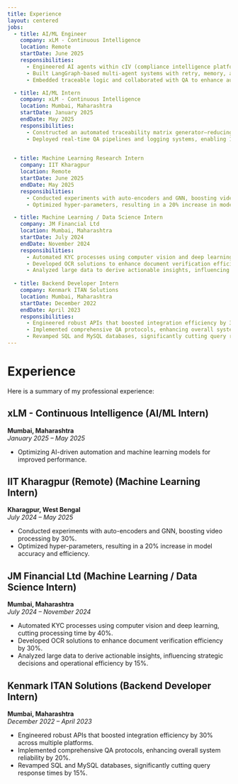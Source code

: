 ```yaml
---
title: Experience
layout: centered
jobs:
  - title: AI/ML Engineer
    company: xLM - Continuous Intelligence
    location: Remote
    startDate: June 2025
    responsibilities:
      - Engineered AI agents within cIV (compliance intelligence platform), automating GxP workflows and expanding task coverage by 65%.
      - Built LangGraph-based multi-agent systems with retry, memory, and control flows—cutting execution time by 30% and boosting success rates by 40%.
      - Embedded traceable logic and collaborated with QA to enhance audit-readiness and system transparency.

  - title: AI/ML Intern
    company: xLM - Continuous Intelligence
    location: Mumbai, Maharashtra
    startDate: January 2025
    endDate: May 2025
    responsibilities:
      - Constructed an automated traceability matrix generator—reducing manual effort by 60% and increasing consistency by 45%.
      - Deployed real-time QA pipelines and logging systems, enabling 100% traceability in model operations.

  
  - title: Machine Learning Research Intern
    company: IIT Kharagpur
    location: Remote
    startDate: June 2025
    endDate: May 2025
    responsibilities:
      - Conducted experiments with auto-encoders and GNN, boosting video processing by 30%.  
      - Optimized hyper-parameters, resulting in a 20% increase in model accuracy and efficiency.

  - title: Machine Learning / Data Science Intern
    company: JM Financial Ltd
    location: Mumbai, Maharashtra
    startDate: July 2024
    endDate: November 2024
    responsibilities:
      - Automated KYC processes using computer vision and deep learning, cutting processing time by 40%.
      - Developed OCR solutions to enhance document verification efficiency by 30%.
      - Analyzed large data to derive actionable insights, influencing strategic decisions and operational efficiency by 15%.
  
  - title: Backend Developer Intern
    company: Kenmark ITAN Solutions
    location: Mumbai, Maharashtra
    startDate: December 2022
    endDate: April 2023
    responsibilities:
      - Engineered robust APIs that boosted integration efficiency by 30% across multiple platforms.
      - Implemented comprehensive QA protocols, enhancing overall system reliability by 20%.
      - Revamped SQL and MySQL databases, significantly cutting query response times by 15%.
---
```


# Experience

Here is a summary of my professional experience:

## xLM - Continuous Intelligence (AI/ML Intern)
**Mumbai, Maharashtra**  
*January 2025 – May 2025*  
- Optimizing AI-driven automation and machine learning models for improved performance.

## IIT Kharagpur (Remote) (Machine Learning Intern)
**Kharagpur, West Bengal**  
*July 2024 – May 2025*  
- Conducted experiments with auto-encoders and GNN, boosting video processing by 30%.  
- Optimized hyper-parameters, resulting in a 20% increase in model accuracy and efficiency.

## JM Financial Ltd (Machine Learning / Data Science Intern)
**Mumbai, Maharashtra**  
*July 2024 – November 2024*  
- Automated KYC processes using computer vision and deep learning, cutting processing time by 40%.  
- Developed OCR solutions to enhance document verification efficiency by 30%.  
- Analyzed large data to derive actionable insights, influencing strategic decisions and operational efficiency by 15%.

## Kenmark ITAN Solutions (Backend Developer Intern)
**Mumbai, Maharashtra**  
*December 2022 – April 2023*  
- Engineered robust APIs that boosted integration efficiency by 30% across multiple platforms.  
- Implemented comprehensive QA protocols, enhancing overall system reliability by 20%.  
- Revamped SQL and MySQL databases, significantly cutting query response times by 15%.